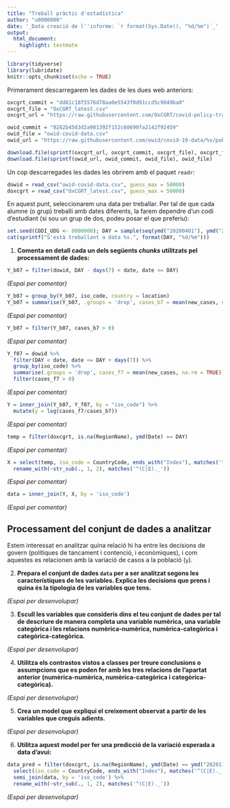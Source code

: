 ```yaml
---
title: "Treball pràctic d'estadística"
author: "u0000000"
date: '_Data creació de l''informe: `r format(Sys.Date(), "%d/%m")`_'
output:
  html_document: 
    highlight: textmate
---
```


```r
library(tidyverse)
library(lubridate)
knitr::opts_chunk$set(echo = TRUE)
```

Primerament descarregarem les dades de les dues web anteriors:

```r
oxcgrt_commit = "dd81c18f5576d78aa0e5543f0d91ccd5c9849ba0"
oxcgrt_file = "OxCGRT_latest.csv"
oxcgrt_url = "https://raw.githubusercontent.com/OxCGRT/covid-policy-tracker/%s/data/%s"

owid_commit = "0282b4583d2a981392f152c60690fa2142f92459"
owid_file = "owid-covid-data.csv"
owid_url = "https://raw.githubusercontent.com/owid/covid-19-data/%s/public/data/%s"

download.file(sprintf(oxcgrt_url, oxcgrt_commit, oxcgrt_file), oxcgrt_file)
download.file(sprintf(owid_url, owid_commit, owid_file), owid_file)
```

Un cop descarregades les dades les obrirem amb el paquet `readr`:

```r
dowid = read_csv("owid-covid-data.csv", guess_max = 50000)
doxcgrt = read_csv("OxCGRT_latest.csv", guess_max = 50000)
```

En aquest punt, seleccionarem una data per treballar. Per tal de que cada alumne (o grup) treballi amb dates diferents, la farem dependre d'un codi d'estudiant (si sou un grup de dos, podeu posar el que preferiu):

```r
set.seed(CODI_UDG <- 0000000); DAY = sample(seq(ymd("20200401"), ymd("20201101"), 1), 1)
cat(sprintf("S'està treballant a data %s.", format(DAY, "%d/%m")))
```

1. **Comenta en detall cada un dels següents *chunks* utilitzats pel processament de dades:**

```r
Y_b07 = filter(dowid, DAY - days(7) < date, date <= DAY)
```

*(Espai per comentar)*

```r
Y_b07 = group_by(Y_b07, iso_code, country = location)
Y_b07 = summarise(Y_b07, .groups = 'drop', cases_b7 = mean(new_cases, na.rm = TRUE))
```

*(Espai per comentar)*

```r
Y_b07 = filter(Y_b07, cases_b7 > 0)
```

*(Espai per comentar)*

```r
Y_f07 = dowid %>%
  filter(DAY < date, date <= DAY + days(7)) %>%
  group_by(iso_code) %>%
  summarise(.groups = 'drop', cases_f7 = mean(new_cases, na.rm = TRUE)) %>%
  filter(cases_f7 > 0)
```

*(Espai per comentar)*

```r
Y = inner_join(Y_b07, Y_f07, by = "iso_code") %>%
  mutate(y = log(cases_f7/cases_b7))
```

*(Espai per comentar)*

```r
temp = filter(doxcgrt, is.na(RegionName), ymd(Date) == DAY)
```

*(Espai per comentar)*

```r
X = select(temp, iso_code = CountryCode, ends_with("Index"), matches('^(C|E)._'), -ends_with('_Flag')) %>%
  rename_with(~str_sub(., 1, 2), matches('^(C|E)._'))
```

*(Espai per comentar)*

```r
data = inner_join(Y, X, by = 'iso_code')
```

*(Espai per comentar)*

## Processament del conjunt de dades a analitzar

Estem interessat en analitzar quina relació hi ha entre les decisions de govern (polítiques de tancament i contenció, i econòmiques), i com aquestes es relacionen amb la variació de casos a la població (`y`).

2. **Prepara el conjunt de dades `data` per a ser analitzat segons les característiques de les variables. Explica les decisions que prens i quina és la tipologia de les variables que tens.**

*(Espai per desenvolupar)*

3. **Escull les variables que consideris dins el teu conjunt de dades per tal de descriure de manera completa una variable numèrica, una variable categòrica i les relacions numèrica-numèrica, numèrica-categòrica i categòrica-categòrica.**

*(Espai per desenvolupar)*

4. **Utilitza els contrastos vistos a classes per treure conclusions o assumpcions que es poden fer amb les tres relacions de l'apartat anterior (numèrica-numèrica, numèrica-categòrica i categòrica-categòrica).**

*(Espai per desenvolupar)*

5. **Crea un model que expliqui el creixement observat a partir de les variables que creguis adients.**

*(Espai per desenvolupar)*

6. **Utilitza aquest model per fer una predicció de la variació esperada a data d'avui:**

```r
data_pred = filter(doxcgrt, is.na(RegionName), ymd(Date) == ymd("20201115")) %>%
  select(iso_code = CountryCode, ends_with("Index"), matches('^(C|E)._'), -ends_with('_Flag')) %>%
  semi_join(data, by = 'iso_code') %>%
  rename_with(~str_sub(., 1, 2), matches('^(C|E)._'))
```

*(Espai per desenvolupar)*
